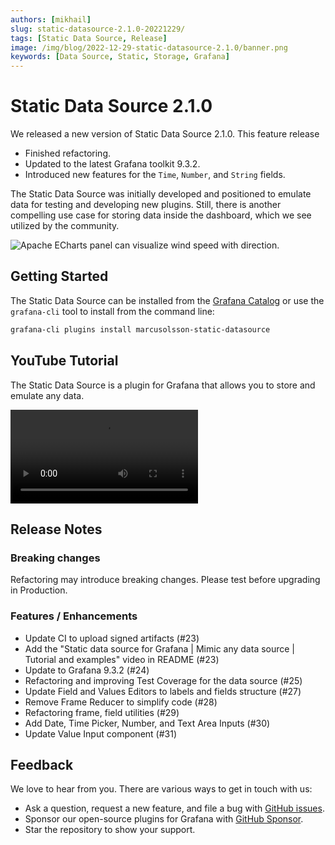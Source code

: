 ```yaml
---
authors: [mikhail]
slug: static-datasource-2.1.0-20221229/
tags: [Static Data Source, Release]
image: /img/blog/2022-12-29-static-datasource-2.1.0/banner.png
keywords: [Data Source, Static, Storage, Grafana]
---
```



# Static Data Source 2.1.0

We released a new version of Static Data Source 2.1.0. This feature release

- Finished refactoring.
- Updated to the latest Grafana toolkit 9.3.2.
- Introduced new features for the `Time`, `Number`, and `String` fields.

<!--truncate-->

The Static Data Source was initially developed and positioned to emulate data for testing and developing new plugins. Still, there is another compelling use case for storing data inside the dashboard, which we see utilized by the community.

<Image
  title="Apache ECharts panel can visualize wind speed with direction."
  src="/img/blog/2022-12-29-static-datasource-2.1.0/wind.png"
/>

## Getting Started

The Static Data Source can be installed from the [Grafana Catalog](https://grafana.com/grafana/plugins/marcusolsson-static-datasource/) or use the `grafana-cli` tool to install from the command line:

```bash
grafana-cli plugins install marcusolsson-static-datasource
```

## YouTube Tutorial

The Static Data Source is a plugin for Grafana that allows you to store and emulate any data.

<Video
  src="https://www.youtube.com/embed/QOV8ECOUjWs"
  title="Mimic any data with Static data source."
/>

## Release Notes

### Breaking changes

Refactoring may introduce breaking changes. Please test before upgrading in Production.

### Features / Enhancements

- Update CI to upload signed artifacts (#23)
- Add the "Static data source for Grafana | Mimic any data source | Tutorial and examples" video in README (#23)
- Update to Grafana 9.3.2 (#24)
- Refactoring and improving Test Coverage for the data source (#25)
- Update Field and Values Editors to labels and fields structure (#27)
- Remove Frame Reducer to simplify code (#28)
- Refactoring frame, field utilities (#29)
- Add Date, Time Picker, Number, and Text Area Inputs (#30)
- Update Value Input component (#31)

## Feedback

We love to hear from you. There are various ways to get in touch with us:

- Ask a question, request a new feature, and file a bug with [GitHub issues](https://github.com/volkovlabs/volkovlabs-static-datasource/issues/new/choose).
- Sponsor our open-source plugins for Grafana with [GitHub Sponsor](https://github.com/sponsors/VolkovLabs).
- Star the repository to show your support.
